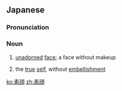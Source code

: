 {{also|素顏|素颜}}
==Japanese==
{{ja-kanjitab|yomi=k|す|かお|k2=がお|r=y}}

===Pronunciation===
{{ja-pron|すがお|y=k}}

===Noun===
{{ja-noun|すがお}}

# [[unadorned]] [[face]]; a face without makeup
# {{lb|ja|by extension}} the [[true]] [[self]], without [[embellishment]]

[[ko:素顔]]
[[zh:素顔]]